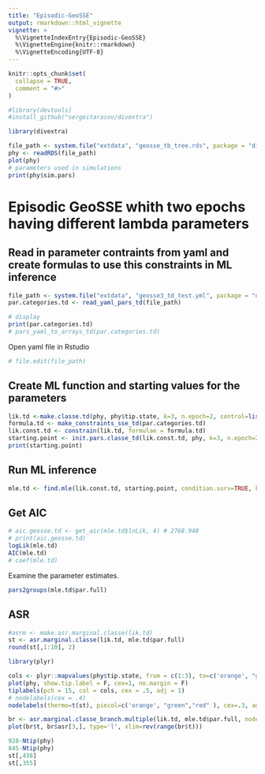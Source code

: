 ```yaml
---
title: "Episodic-GeoSSE"
output: rmarkdown::html_vignette
vignette: >
  %\VignetteIndexEntry{Episodic-GeoSSE}
  %\VignetteEngine{knitr::rmarkdown}
  %\VignetteEncoding{UTF-8}
---
```


```r
knitr::opts_chunk$set(
  collapse = TRUE,
  comment = "#>"
)
```

```r
#library(devtools)
#install_github("sergeitarasov/divextra")
```


```r
library(divextra)
```


```r
file_path <- system.file("extdata", "geosse_tb_tree.rds", package = "divextra")
phy <- readRDS(file_path)
plot(phy)
# parameters used in simulations
print(phy$sim.pars)
```

# Episodic GeoSSE whith two epochs having different lambda parameters

## Read in parameter contraints from yaml and create formulas to use this constraints in ML inference

```r
file_path <- system.file("extdata", "geosse3_td_test.yml", package = "divextra")
par.categories.td <- read_yaml_pars_td(file_path)

# display
print(par.categories.td)
# pars_yaml_to_arrays_td(par.categories.td)
```

Open yaml file in Rstudio

```r
# file.edit(file_path)
```


## Create ML function and starting values for the parameters

```r
lik.td <-make.classe.td(phy, phy$tip.state, k=3, n.epoch=2, control=list(backend = "gslode"), strict=T)
formula.td <- make_constraints_sse_td(par.categories.td)
lik.const.td <- constrain(lik.td, formulae = formula.td)
starting.point <- init.pars.classe_td(lik.const.td, phy, k=3, n.epoch=2, eps=0.5)
print(starting.point)
```

## Run ML inference

```r
mle.td <- find.mle(lik.const.td, starting.point, condition.surv=TRUE, keep.func=F)
```

## Get AIC

```r
# aic.geosse.td <- get_aic(mle.td$lnLik, 4) # 2768.948
# print(aic.geosse.td)
logLik(mle.td)
AIC(mle.td)
# coef(mle.td)
```


Examine the parameter estimates.

```r
pars2groups(mle.td$par.full)
```

## ASR

```r
#asrm <- make.asr.marginal.classe(lik.td)
st <- asr.marginal.classe(lik.td, mle.td$par.full)
round(st[,1:10], 2)

```

```r
library(plyr)

cols <- plyr::mapvalues(phy$tip.state, from = c(1:3), to=c('orange', "green","red" ))
plot(phy, show.tip.label = F, cex=1, no.margin = F)
tiplabels(pch = 15, col = cols, cex = .5, adj = 1)
# nodelabels(cex = .4)
nodelabels(thermo=t(st), piecol=c('orange', "green","red" ), cex=.3, adj=0)

```

```r
br <- asr.marginal.classe_branch.multiple(lik.td, mle.td$par.full, node.id=928, eps = 0.1, Nbins=10, include.ends=TRUE)
plot(br$t, br$asr[3,], type='l', xlim=rev(range(br$t)))

928-Ntip(phy)
845-Ntip(phy)
st[,438]
st[,355]
```

